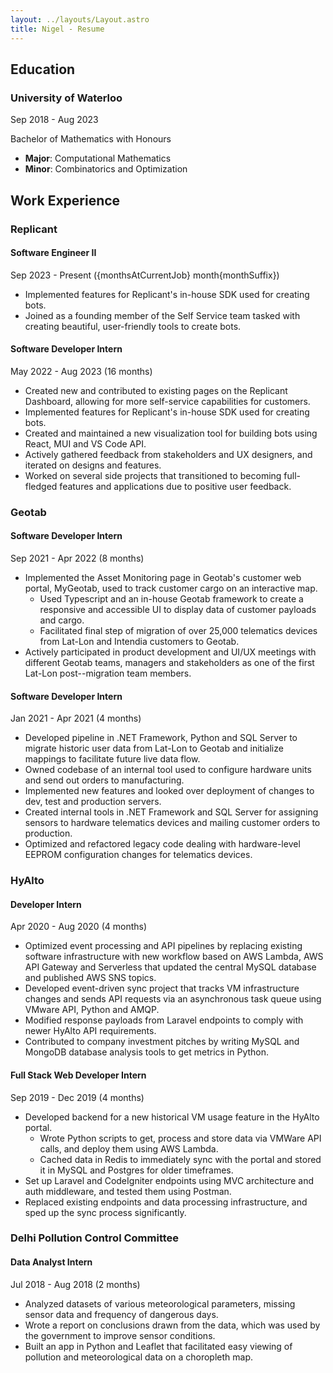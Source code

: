 ```yaml
---
layout: ../layouts/Layout.astro
title: Nigel - Resume
---
```




## Education

### University of Waterloo
Sep 2018 - Aug 2023

Bachelor of Mathematics with Honours 
- **Major**: Computational Mathematics
- **Minor**: Combinatorics and Optimization

## Work Experience

### Replicant

  #### Software Engineer II
  Sep 2023 - Present ({monthsAtCurrentJob} month{monthSuffix})

  - Implemented features for Replicant's in-house SDK used for creating bots.
  - Joined as a founding member of the Self Service team tasked with creating beautiful, user-friendly tools to create bots.

  #### Software Developer Intern
  May 2022 - Aug 2023 (16 months)

  - Created new and contributed to existing pages on the Replicant Dashboard, allowing for more self-service capabilities for customers.
  - Implemented features for Replicant's in-house SDK used for creating bots.
  - Created and maintained a new visualization tool for building bots using React, MUI and VS Code API.
  - Actively gathered feedback from stakeholders and UX designers, and iterated on designs and features.
  - Worked on several side projects that transitioned to becoming full-fledged features and applications due to positive user feedback.

### Geotab
    
  #### Software Developer Intern
  Sep 2021 - Apr 2022 (8 months)

  - Implemented the Asset Monitoring page in Geotab's customer web portal, MyGeotab, used to track customer cargo on an interactive map.
    - Used Typescript and an in-house Geotab framework to create a responsive and accessible UI to display data of customer payloads and cargo.
    - Facilitated final step of migration of over 25,000 telematics devices from Lat-Lon and Intendia customers to Geotab.
  - Actively participated in product development and UI/UX meetings with different Geotab teams, managers and stakeholders as one of the first Lat-Lon post--migration team members.

  #### Software Developer Intern
  Jan 2021 - Apr 2021 (4 months)

  - Developed pipeline in .NET Framework, Python and SQL Server to migrate historic user data from Lat-Lon to Geotab and initialize mappings to facilitate future live data flow.
  - Owned codebase of an internal tool used to configure hardware units and send out orders to manufacturing.
  - Implemented new features and looked over deployment of changes to dev, test and production servers.
  - Created internal tools in .NET Framework and SQL Server for assigning sensors to hardware telematics devices and mailing customer orders to production.
  - Optimized and refactored legacy code dealing with hardware-level EEPROM configuration changes for telematics devices.

### HyAlto

  #### Developer Intern
  Apr 2020 - Aug 2020 (4 months)

  - Optimized event processing and API pipelines by replacing existing software infrastructure with new workflow based on AWS Lambda, AWS API Gateway and Serverless that updated the central MySQL database and published AWS SNS topics.
  - Developed event-driven sync project that tracks VM infrastructure changes and sends API requests via an asynchronous task queue using VMware API, Python and AMQP.
  - Modified response payloads from Laravel endpoints to comply with newer HyAlto API requirements.
  - Contributed to company investment pitches by writing MySQL and MongoDB database analysis tools to get metrics in Python.

  #### Full Stack Web Developer Intern
  Sep 2019 - Dec 2019 (4 months)

  - Developed backend for a new historical VM usage feature in the HyAlto portal.
    - Wrote Python scripts to get, process and store data via VMWare API calls, and deploy them using AWS Lambda.
    - Cached data in Redis to immediately sync with the portal and stored it in MySQL and Postgres for older timeframes.
  - Set up Laravel and CodeIgniter endpoints using MVC architecture and auth middleware, and tested them using Postman.
  - Replaced existing endpoints and data processing infrastructure, and sped up the sync process significantly.

### Delhi Pollution Control Committee

  #### Data Analyst Intern
  Jul 2018 - Aug 2018 (2 months)

  - Analyzed datasets of various meteorological parameters, missing sensor data and frequency of dangerous days.
  - Wrote a report on conclusions drawn from the data, which was used by the government to improve sensor conditions.
  - Built an app in Python and Leaflet that facilitated easy viewing of pollution and meteorological data on a choropleth map.
